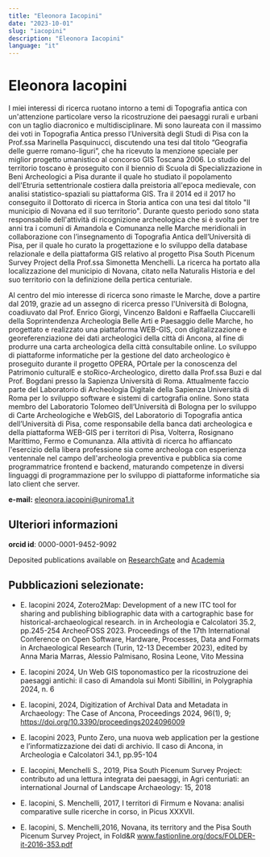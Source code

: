 ```yaml
---
title: "Eleonora Iacopini"
date: "2023-10-01"
slug: "iacopini"
description: "Eleonora Iacopini"
language: "it"
---
```


# Eleonora Iacopini

I miei interessi di ricerca ruotano intorno a temi di Topografia antica con un'attenzione particolare verso la ricostruzione dei paesaggi rurali e urbani con un taglio diacronico e multidisciplinare. Mi sono laureata con il massimo dei voti in Topografia Antica presso l’Università degli Studi di Pisa con la Prof.ssa Marinella Pasquinucci, discutendo una tesi dal titolo “Geografia delle guerre romano-liguri”, che ha ricevuto la menzione speciale per miglior progetto umanistico al concorso GIS Toscana 2006. Lo studio del territorio toscano è proseguito con il biennio di Scuola di Specializzazione in Beni Archeologici a Pisa durante il quale ho studiato il popolamento dell'Etruria settentrionale costiera dalla preistoria all'epoca medievale, con analisi statistico-spaziali su piattaforma GIS. Tra il 2014 ed il 2017 ho conseguito il Dottorato di ricerca in Storia antica con una tesi dal titolo "Il municipio di Novana ed il suo territorio". Durante questo periodo sono stata responsabile dell'attività di ricognizione archeologica che si è svolta per tre anni tra i comuni di Amandola e Comunanza nelle Marche meridionali in collaborazione con l’insegnamento di Topografia Antica dell’Università di Pisa, per il quale ho curato la progettazione e lo sviluppo della database relazionale e della piattaforma GIS relativo al progetto Pisa South Picenum Survey Project della Prof.ssa Simonetta Menchelli. La ricerca ha portato alla localizzazione del municipio di Novana, citato nella Naturalis Historia e del suo territorio con la definizione della pertica centuriale.

Al centro del mio interesse di ricerca sono rimaste le Marche, dove a partire dal 2019, grazie ad un assegno di ricerca presso l'Università di Bologna, coadiuvato dal Prof. Enrico Giorgi, Vincenzo Baldoni e Raffaella Ciuccarelli della Soprintendenza Archeologia Belle Arti e Paesaggio delle Marche, ho progettato e realizzato una piattaforma WEB-GIS, con digitalizzazione e georeferenziazione dei dati archeologici della città di Ancona, al fine di produrre una carta archeologica della città consultabile online. Lo sviluppo di piattaforme informatiche per la gestione del dato archeologico è proseguito durante il progetto OPERA, POrtale per la conoscenza del Patrimonio culturalE e stoRico-Archeologico, diretto dalla Prof.ssa Buzi e dal Prof. Bogdani presso la Sapienza Università di Roma. Attualmente faccio parte del Laboratorio di Archeologia Digitale della Sapienza Università di Roma per lo sviluppo software e sistemi di cartografia online. Sono stata membro del Laboratorio Tolomeo dell’Università di Bologna per lo sviluppo di Carte Archeologiche e WebGIS, del Laboratorio di Topografia antica dell’Università di Pisa, come responsabile della banca dati archeologica e della piattaforma WEB-GIS per i territori di Pisa, Volterra, Rosignano Marittimo, Fermo e Comunanza. Alla attività di ricerca ho affiancato l'esercizio della libera professione sia come archeologa con esperienza ventennale nel campo dell'archeologia preventiva e pubblica sia come programmatrice frontend e backend, maturando competenze in diversi linguaggi di programmazione per lo sviluppo di piattaforme informatiche sia lato client che server.

**e-mail:** eleonora.iacopini@uniroma1.it

## Ulteriori informazioni

**orcid id**: 0000-0001-9452-9092

Deposited publications available on <a href="https://www.researchgate.net/profile/Eleonora-Iacopini" target="_blank">ResearchGate</a> and <a href="https://uniroma1.academia.edu/EleonoraIacopini" target="_blank">Academia</a>

## Pubblicazioni selezionate:

- E. Iacopini 2024, Zotero2Map: Development of a new ITC tool for sharing and publishing bibliographic data with a cartographic base for historical-archaeological research. in in Archeologia e Calcolatori 35.2, pp.245-254 ArcheoFOSS 2023. Proceedings of the 17th International Conference on Open Software, Hardware, Processes, Data and Formats in Archaeological Research (Turin, 12-13 December 2023), edited by Anna Maria Marras, Alessio Palmisano, Rosina Leone, Vito Messina

- E. Iacopini 2024, Un Web GIS toponomastico per la ricostruzione dei paesaggi antichi: il caso di Amandola sui Monti Sibillini, in Polygraphia 2024, n. 6

- E. Iacopini, 2024, Digitization of Archival Data and Metadata in Archaeology: The Case of Ancona, Proceedings 2024, 96(1), 9; https://doi.org/10.3390/proceedings2024096009

- E. Iacopini 2023, Punto Zero, una nuova web application per la gestione e l’informatizzazione dei dati di archivio. Il caso di Ancona, in Archeologia e Calcolatori 34.1, pp.95-104

- E. Iacopini, Menchelli S., 2019, Pisa South Picenum Survey Project: contributo ad una lettura integrata dei paesaggi, in Agri centuriati: an international Journal of Landscape Archaeology: 15, 2018

- E. Iacopini, S. Menchelli, 2017, I territori di Firmum e Novana: analisi comparative sulle ricerche in corso, in Picus XXXVII.

- E. Iacopini, S. Menchelli,2016, Novana, its territory and the Pisa South Picenum Survey Project, in Fold&R www.fastionline.org/docs/FOLDER-it-2016-353.pdf
